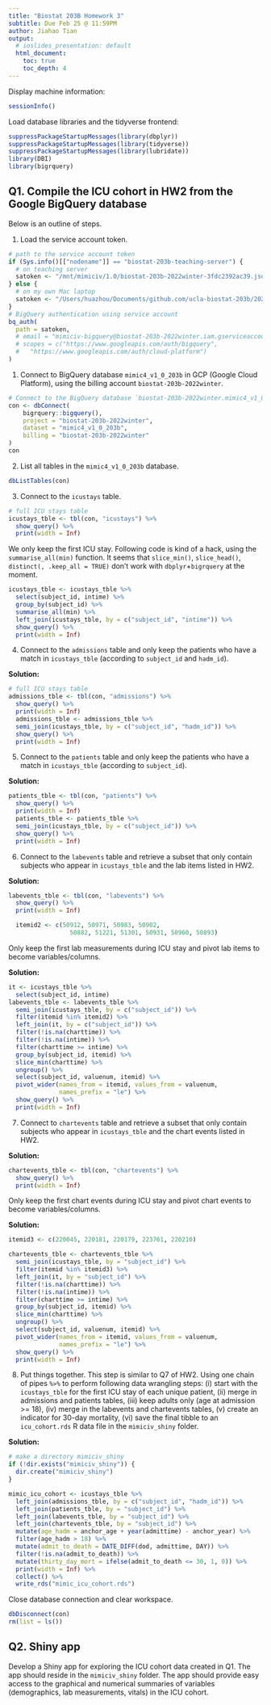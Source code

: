 ```yaml
---
title: "Biostat 203B Homework 3"
subtitle: Due Feb 25 @ 11:59PM
author: Jiahao Tian
output:
  # ioslides_presentation: default
  html_document:
    toc: true
    toc_depth: 4
---
```


Display machine information:
```r
sessionInfo()
```

Load database libraries and the tidyverse frontend:
```r
suppressPackageStartupMessages(library(dbplyr))
suppressPackageStartupMessages(library(tidyverse))
suppressPackageStartupMessages(library(lubridate))
library(DBI)
library(bigrquery)
```

## Q1. Compile the ICU cohort in HW2 from the Google BigQuery database 

Below is an outline of steps.

1. Load the service account token.
```r
# path to the service account token 
if (Sys.info()[["nodename"]] == "biostat-203b-teaching-server") {
  # on teaching server
  satoken <- "/mnt/mimiciv/1.0/biostat-203b-2022winter-3fdc2392ac39.json"
} else {
  # on my own Mac laptop
  satoken <- "/Users/huazhou/Documents/github.com/ucla-biostat-203b/2022winter/hw/hw3/biostat-203b-2022winter-3fdc2392ac39.json"
}
# BigQuery authentication using service account
bq_auth(
  path = satoken,
  # email = "mimiciv-bigquery@biostat-203b-2022winter.iam.gserviceaccount.com",
  # scopes = c("https://www.googleapis.com/auth/bigquery",
  #   "https://www.googleapis.com/auth/cloud-platform")
)
```

1. Connect to BigQuery database `mimic4_v1_0_203b` in GCP (Google Cloud Platform), using the billing account `biostat-203b-2022winter`.
```r
# Connect to the BigQuery database `biostat-203b-2022winter.mimic4_v1_0_203b`
con <- dbConnect(
    bigrquery::bigquery(),
    project = "biostat-203b-2022winter",
    dataset = "mimic4_v1_0_203b",
    billing = "biostat-203b-2022winter"
)
con
```

2. List all tables in the `mimic4_v1_0_203b` database.
```r
dbListTables(con)
```

3. Connect to the `icustays` table.
```r
# full ICU stays table
icustays_tble <- tbl(con, "icustays") %>%
  show_query() %>%
  print(width = Inf)
```
We only keep the first ICU stay. Following code is kind of a hack, using the `summarise_all(min)` function. It seems that `slice_min()`, `slice_head()`, `distinct(, .keep_all = TRUE)` don't work with `dbplyr`+`bigrquery` at the moment.
```r
icustays_tble <- icustays_tble %>% 
  select(subject_id, intime) %>% 
  group_by(subject_id) %>% 
  summarise_all(min) %>%
  left_join(icustays_tble, by = c("subject_id", "intime")) %>%
  show_query() %>%
  print(width = Inf)
```


4. Connect to the `admissions` table and only keep the patients who have a match in `icustays_tble` (according to `subject_id` and `hadm_id`).

**Solution:**

```r
# full ICU stays table
admissions_tble <- tbl(con, "admissions") %>%
  show_query() %>%
  print(width = Inf)
  admissions_tble <- admissions_tble %>% 
  semi_join(icustays_tble, by = c("subject_id", "hadm_id")) %>%
  show_query() %>%
  print(width = Inf)
```

5. Connect to the `patients` table and only keep the patients who have a match in `icustays_tble` (according to `subject_id`).

**Solution:**

```r
patients_tble <- tbl(con, "patients") %>%
  show_query() %>%
  print(width = Inf)
  patients_tble <- patients_tble %>% 
  semi_join(icustays_tble, by = c("subject_id")) %>%
  show_query() %>%
  print(width = Inf)
```

6. Connect to the `labevents` table and retrieve a subset that only contain subjects who appear in `icustays_tble` and the lab items listed in HW2. 

**Solution:**

```r

labevents_tble <- tbl(con, "labevents") %>%
  show_query() %>%
  print(width = Inf)
```

```r
  itemid2 <- c(50912, 50971, 50983, 50902, 
                 50882, 51221, 51301, 50931, 50960, 50893)
```

Only keep the first lab measurements during ICU stay and pivot lab items to become variables/columns.

**Solution:**

```r
it <- icustays_tble %>%
  select(subject_id, intime)
labevents_tble <- labevents_tble %>%
  semi_join(icustays_tble, by = c("subject_id")) %>%
  filter(itemid %in% itemid2) %>%
  left_join(it, by = c("subject_id")) %>%
  filter(!is.na(charttime)) %>%
  filter(!is.na(intime)) %>%
  filter(charttime >= intime) %>%
  group_by(subject_id, itemid) %>%
  slice_min(charttime) %>%
  ungroup() %>%
  select(subject_id, valuenum, itemid) %>%
  pivot_wider(names_from = itemid, values_from = valuenum,
              names_prefix = "le") %>%
  show_query() %>%
  print(width = Inf)
```


7. Connect to `chartevents` table and retrieve a subset that only contain subjects who appear in `icustays_tble` and the chart events listed in HW2.

**Solution:**

```r
chartevents_tble <- tbl(con, "chartevents") %>%
  show_query() %>%
  print(width = Inf)
```

Only keep the first chart events during ICU stay and pivot chart events to become variables/columns.

**Solution:**

```r
itemid3 <- c(220045, 220181, 220179, 223761, 220210)
```

```r
chartevents_tble <- chartevents_tble %>%
  semi_join(icustays_tble, by = "subject_id") %>%
  filter(itemid %in% itemid3) %>%
  left_join(it, by = "subject_id") %>%
  filter(!is.na(charttime)) %>%
  filter(!is.na(intime)) %>%
  filter(charttime >= intime) %>%
  group_by(subject_id, itemid) %>%
  slice_min(charttime) %>%
  ungroup() %>%
  select(subject_id, valuenum, itemid) %>%
  pivot_wider(names_from = itemid, values_from = valuenum,
              names_prefix = "le") %>%
  show_query() %>%
  print(width = Inf)
```


8. Put things together. This step is similar to Q7 of HW2. Using one chain of pipes `%>%` to perform following data wrangling steps: (i) start with the `icustays_tble` for the first ICU stay of each unique patient, (ii) merge in admissions and patients tables, (iii) keep adults only (age at admission >= 18), (iv) merge in the labevents and chartevents tables, (v) create an indicator for 30-day mortality, (vi) save the final tibble to an `icu_cohort.rds` R data file in the `mimiciv_shiny` folder.

**Solution:**

```r
# make a directory mimiciv_shiny
if (!dir.exists("mimiciv_shiny")) {
  dir.create("mimiciv_shiny")
}
```

```r
mimic_icu_cohort <- icustays_tble %>%
  left_join(admissions_tble, by = c("subject_id", "hadm_id")) %>%
  left_join(patients_tble, by = "subject_id") %>%
  left_join(labevents_tble, by = "subject_id") %>%
  left_join(chartevents_tble, by = "subject_id") %>%
  mutate(age_hadm = anchor_age + year(admittime) - anchor_year) %>%
  filter(age_hadm > 18) %>%
  mutate(admit_to_death = DATE_DIFF(dod, admittime, DAY)) %>%
  filter(!is.na(admit_to_death)) %>%
  mutate(thirty_day_mort = ifelse(admit_to_death <= 30, 1, 0)) %>%
  print(width = Inf) %>%
  collect() %>%
  write_rds("mimic_icu_cohort.rds")
```

Close database connection and clear workspace.
```r
dbDisconnect(con)
rm(list = ls())
```

## Q2. Shiny app

Develop a Shiny app for exploring the ICU cohort data created in Q1. The app should reside in the `mimiciv_shiny` folder. The app should provide easy access to the graphical and numerical summaries of variables (demographics, lab measurements, vitals) in the ICU cohort.

